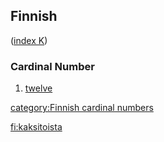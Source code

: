 ==Finnish==
([[Wiktionary:Finnish_index_k|index K]])

===Cardinal Number===

#[[twelve]]

[[category:Finnish cardinal numbers]]

[[fi:kaksitoista]]